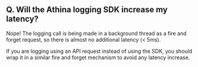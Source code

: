## Q. Will the Athina logging SDK increase my latency?

Nope! The logging call is being made in a background thread as a fire and forget request, so there is almost no additional latency (< 5ms).

If you are logging using an API request instead of using the SDK, you should wrap it in a similar fire and forget mechanism to avoid any latency increase.
